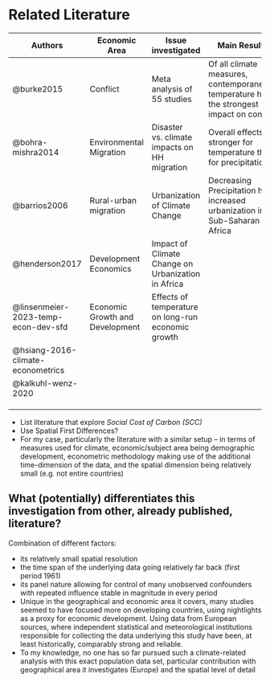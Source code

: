 # Related Literature

| Authors                             | Economic Area                   | Issue investigated                                 | Main Results                                                                              | Econometric Methodology                                             | Resolution            | Measure for Climate         | Further Comments                    |
|-------------------------------------|---------------------------------|----------------------------------------------------|-------------------------------------------------------------------------------------------|---------------------------------------------------------------------|-----------------------|-----------------------------|-------------------------------------|
| @burke2015                          | Conflict                        | Meta analysis of 55 studies                        | Of all climate measures, contemporaneous temperature has the strongest impact on conflict | Panel data analysis with contemporaneous or lagged climate measures | Diverse               | Diverse                     |                                     |
| @bohra-mishra2014                   | Environmental Migration         | Disaster vs. climate impacts on HH migration       | Overall effects stronger for temperature than for precipitation                           | "Lagged" panel analysis                                             | Sub-national/regional | Precipitation & Temperature | Probability to Migrate as Dependent |
| @barrios2006                        | Rural-urban migration           | Urbanization of Climate Change                     | Decreasing Precipitation has increased urbanization in Sub-Saharan Africa                 | Plan Cross-Section (Pooled Panel Data)                              | National              | Precipitation ("Rainfall")  |                                     |
| @henderson2017                      | Development Economics           | Impact of Climate Change on Urbanization in Africa |                                                                                           | Average moisture (                                                  |                       |                             |                                     |
| @linsenmeier-2023-temp-econ-dev-sfd | Economic Growth and Development | Effects of temperature on long-run economic growth |                                                                                           | Spatial first differences                                           |                       |                             |                                     |
| @hsiang-2016-climate-econometrics   |                                 |                                                    |                                                                                           |                                                                     |                       |                             |                                     |
| @kalkuhl-wenz-2020                  |                                 |                                                    |                                                                                           |                                                                     |                       |                             |                                     |
|                                     |                                 |                                                    |                                                                                           |                                                                     |                       |                             |                                     |
|                                     |                                 |                                                    |                                                                                           |                                                                     |                       |                             |                                     |
|                                     |                                 |                                                    |                                                                                           |                                                                     |                       |                             |                                     |

-   List literature that explore *Social Cost of Carbon (SCC)*
-   Use Spatial First Differences?
-   For my case, particularly the literature with a similar setup -- in terms of measures used for climate, economic/subject area being demographic development, econometric methodology making use of the additional time-dimension of the data, and the spatial dimension being relatively small (e.g. not entire countries)

## What (potentially) differentiates this investigation from other, already published, literature?

Combination of different factors:

-   its relatively small spatial resolution
-   the time span of the underlying data going relatively far back (first period 1961)
-   its panel nature allowing for control of many unobserved confounders with repeated influence stable in magnitude in every period
-   Unique in the geographical and economic area it covers, many studies seemed to have focused more on developing countries, using nightlights as a proxy for economic development. Using data from European sources, where independent statistical and meteorological institutions responsible for collecting the data underlying this study have been, at least historically, comparably strong and reliable.
-   To my knowledge, no one has so far pursued such a climate-related analysis with this exact population data set, particular contribution with geographical area it investigates (Europe) and the spatial level of detail
